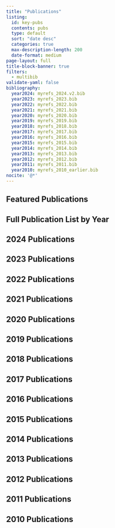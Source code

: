 ```yaml
---
title: "Publications"
listing: 
  id: key-pubs
  contents: pubs 
  type: default
  sort: "date desc"
  categories: true
  max-description-length: 200
  date-format: medium
page-layout: full
title-block-banner: true
filters:
  - multibib
validate-yaml: false
bibliography:
  year2024: myrefs_2024.v2.bib
  year2023: myrefs_2023.bib
  year2022: myrefs_2022.bib
  year2021: myrefs_2021.bib
  year2020: myrefs_2020.bib
  year2019: myrefs_2019.bib
  year2018: myrefs_2018.bib
  year2017: myrefs_2017.bib
  year2016: myrefs_2016.bib
  year2015: myrefs_2015.bib
  year2014: myrefs_2014.bib
  year2013: myrefs_2013.bib
  year2012: myrefs_2012.bib
  year2011: myrefs_2011.bib
  year2010: myrefs_2010_earlier.bib
nocite: '@*'
---
```


## Featured Publications

::: {#key-pubs}
:::

## Full Publication List by Year

::: {.callout-note appearance="minimal" collapse="true"}
## 2024 Publications

::: {#refs-year2024}
:::

:::

::: {.callout-note appearance="minimal" collapse="true"}
## 2023 Publications

::: {#refs-year2023}
:::

:::

::: {.callout-note appearance="minimal" collapse="true"}
## 2022 Publications

::: {#refs-year2022}
:::

:::

::: {.callout-note appearance="minimal" collapse="true"}
## 2021 Publications

::: {#refs-year2021}
:::

:::

::: {.callout-note appearance="minimal" collapse="true"}
## 2020 Publications

::: {#refs-year2020}
:::

:::

::: {.callout-note appearance="minimal" collapse="true"}
## 2019 Publications

::: {#refs-year2019}
:::

:::

::: {.callout-note appearance="minimal" collapse="true"}
## 2018 Publications

::: {#refs-year2018}
:::

:::

::: {.callout-note appearance="minimal" collapse="true"}
## 2017 Publications

::: {#refs-year2017}
:::

:::

::: {.callout-note appearance="minimal" collapse="true"}
## 2016 Publications

::: {#refs-year2016}
:::

:::

::: {.callout-note appearance="minimal" collapse="true"}
## 2015 Publications

::: {#refs-year2015}
:::

:::

::: {.callout-note appearance="minimal" collapse="true"}
## 2014 Publications

::: {#refs-year2014}
:::

:::

::: {.callout-note appearance="minimal" collapse="true"}
## 2013 Publications

::: {#refs-year2013}
:::

:::

::: {.callout-note appearance="minimal" collapse="true"}
## 2012 Publications

::: {#refs-year2012}
:::

:::

::: {.callout-note appearance="minimal" collapse="true"}
## 2011 Publications

::: {#refs-year2011}
:::

:::

::: {.callout-note appearance="minimal" collapse="true"}
## 2010 Publications

::: {#refs-year2010}
:::

:::